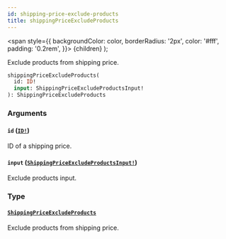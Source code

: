 ```yaml
---
id: shipping-price-exclude-products
title: shippingPriceExcludeProducts
---
```


<span
style={{
      backgroundColor: color,
      borderRadius: '2px',
      color: '#fff',
      padding: '0.2rem',
    }}>
{children}
</span>
);

Exclude products from shipping price.

```graphql
shippingPriceExcludeProducts(
  id: ID!
  input: ShippingPriceExcludeProductsInput!
): ShippingPriceExcludeProducts

```

### Arguments

#### `id` ([`ID!`](/api-reference/scalars/id.mdx))

ID of a shipping price.

#### `input` ([`ShippingPriceExcludeProductsInput!`](/api-reference/inputs/shipping-price-exclude-products-input.mdx))

Exclude products input.

### Type

#### [`ShippingPriceExcludeProducts`](/api-reference/objects/shipping-price-exclude-products.mdx)

Exclude products from shipping price.
